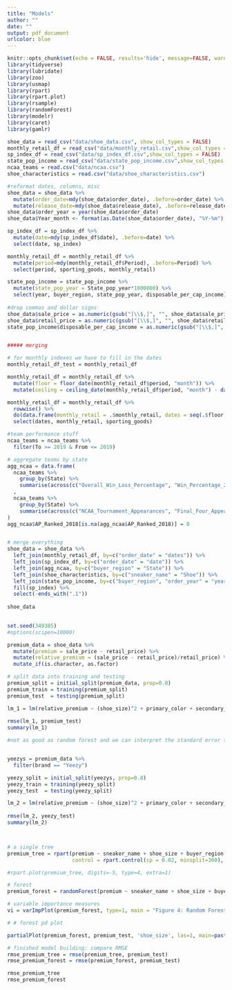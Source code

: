 ```yaml
---
title: "Models"
author: ""
date: ""
output: pdf_document
urlcolor: blue
---
```


```r
knitr::opts_chunk$set(echo = FALSE, results='hide', message=FALSE, warning=FALSE)
library(tidyverse)
library(lubridate)
library(zoo)
library(usmap)
library(rpart)
library(rpart.plot)
library(rsample) 
library(randomForest)
library(modelr)
library(caret)
library(gamlr)

```



```r
shoe_data = read_csv("data/shoe_data.csv", show_col_types = FALSE)
monthly_retail_df = read_csv("data/monthly_retail.csv",show_col_types = FALSE)
sp_index_df = read_csv("data/sp_index_df.csv",show_col_types = FALSE)
state_pop_income = read_csv("data/state_pop_income.csv",show_col_types = FALSE)
ncaa_teams = read.csv("data/ncaa.csv")
shoe_characteristics = read.csv("data/shoe_characteristics.csv")

#reformat dates, columns, misc
shoe_data = shoe_data %>% 
  mutate(order_date=mdy(shoe_data$order_date), .before=order_date) %>%
  mutate(release_date=mdy(shoe_data$release_date), .before=release_date)
shoe_data$order_year = year(shoe_data$order_date)
shoe_data$Year_month <- format(as.Date(shoe_data$order_date), "%Y-%m") # wanted this column to use later

sp_index_df = sp_index_df %>%
  mutate(date=mdy(sp_index_df$date), .before=date) %>%
  select(date, sp_index)

monthly_retail_df = monthly_retail_df %>%
  mutate(period=mdy(monthly_retail_df$Period), .before=Period) %>%
  select(period, sporting_goods, monthly_retail)

state_pop_income = state_pop_income %>%
  mutate(state_pop_year = State_pop_year*1000000) %>%
  select(year, buyer_region, state_pop_year, disposable_per_cap_income)
  
#drop commas and dollar signs
shoe_data$sale_price = as.numeric(gsub("[\\$,]", "", shoe_data$sale_price))
shoe_data$retail_price = as.numeric(gsub("[\\$,]", "", shoe_data$retail_price))
state_pop_income$disposable_per_cap_income = as.numeric(gsub("[\\$,]", "", state_pop_income$disposable_per_cap_income))


##### merging

# for monthly indexes we have to fill in the dates
monthly_retail_df_test = monthly_retail_df

monthly_retail_df = monthly_retail_df %>%
  mutate(floor = floor_date(monthly_retail_df$period, "month")) %>%
  mutate(ceiling = ceiling_date(monthly_retail_df$period, "month") - days(1))

monthly_retail_df = monthly_retail_df %>%
  rowwise() %>%
  do(data.frame(monthly_retail = .$monthly_retail, dates = seq(.$floor, .$ceiling, by = 1), sporting_goods = .$sporting_goods, date = seq(.$floor, .$ceiling, by = 1))) %>%
  select(dates, monthly_retail, sporting_goods)

#team performance stuff
ncaa_teams = ncaa_teams %>%
  filter(To >= 2019 & From <= 2019) 

# aggregate teams by state
agg_ncaa = data.frame(
  ncaa_teams %>%
    group_by(State) %>%
    summarise(across(c("Overall_Win_Loss_Percentage", "Win_Percentage_2019","Win_Percentage_2018", "Yrs", "AP_Rank_2019", "AP_Ranked_2018"), ~ mean(.x, na.rm = TRUE)))
  ,
  ncaa_teams %>%
    group_by(State) %>%
    summarise(across(c("NCAA_Tournament_Appearances", "Final_Four_Appearances","NCAA_Championships", "AP_Final_Poll_Appearances"), ~ sum(.x, na.rm = TRUE)))
)
agg_ncaa$AP_Ranked_2018[is.na(agg_ncaa$AP_Ranked_2018)] = 0


# merge everything
shoe_data = shoe_data %>%
  left_join(monthly_retail_df, by=c("order_date" = "dates")) %>%
  left_join(sp_index_df, by=c("order_date" = "date")) %>%
  left_join(agg_ncaa, by=c("buyer_region" = "State")) %>%
  left_join(shoe_characteristics, by=c("sneaker_name" = "Shoe")) %>%
  left_join(state_pop_income, by=c("buyer_region", "order_year" = "year")) %>%
  fill(sp_index) %>%
  select(-ends_with(".1"))
  
shoe_data
  
```


```r
set.seed(349385)
#options(scipen=10000)

premium_data = shoe_data %>%
  mutate(premium = sale_price - retail_price) %>%
  mutate(relative_premium = (sale_price - retail_price)/retail_price) %>%
  mutate_if(is.character, as.factor)

# split data into training and testing
premium_split = initial_split(premium_data, prop=0.8)
premium_train = training(premium_split)
premium_test  = testing(premium_split)

lm_1 = lm(relative_premium ~ (shoe_size)^2 + primary_color + secondary_color + Win_Percentage_2019:Year_month + AP_Ranked_2018:Year_month + AP_Final_Poll_Appearances + + disposable_per_cap_income:order_year + brand + Overall_Win_Loss_Percentage + Win_Percentage_2018:Year_month + AP_Rank_2019:Year_month + NCAA_Championships + heel_to_toe_cm + state_pop_year:order_year + sp_index + monthly_retail:Year_month, data=premium_train)
          
rmse(lm_1, premium_test)
summary(lm_1)

#not as good as random forest and we can interpret the standard error to be pretty high given a majority of our dataset consists of the yeezys. (what percent of our data pays little to no premium for shoes?) on the other hand, i'd like to run a regression exclusively on the nikes.


yeezys = premium_data %>%
  filter(brand == "Yeezy")

yeezy_split = initial_split(yeezys, prop=0.8)
yeezy_train = training(yeezy_split)
yeezy_test  = testing(yeezy_split)

lm_2 = lm(relative_premium ~ (shoe_size)^2 + primary_color + secondary_color + Win_Percentage_2019:order_year + AP_Ranked_2018:order_year + AP_Final_Poll_Appearances + + disposable_per_cap_income:order_year + Overall_Win_Loss_Percentage + Win_Percentage_2018:order_year + AP_Rank_2019:order_year + NCAA_Championships + heel_to_toe_cm + state_pop_year:order_year + sp_index + monthly_retail:Year_month, data=yeezy_train)
          
rmse(lm_2, yeezy_test)
summary(lm_2)




```


```r
# a single tree
premium_tree = rpart(premium ~ sneaker_name + shoe_size + buyer_region + Year_month  + primary_color + secondary_color + Material, data = premium_train,
                     control = rpart.control(cp = 0.02, minsplit=300), maxdepth = 4)

#rpart.plot(premium_tree, digits=-5, type=4, extra=1)

# forest 
premium_forest = randomForest(premium ~ sneaker_name + shoe_size + buyer_region + Year_month  + primary_color + secondary_color + Material, data=premium_train, control = rpart.control(cp = 0.002), ntrees = 300, importance=TRUE, na.action = na.omit)

# variable importance measures
vi = varImpPlot(premium_forest, type=1, main = "Figure 4: Random Forest Variable Importance")

# # forest pd plot

partialPlot(premium_forest, premium_test, 'shoe_size', las=1, main=paste("Figure 5: Partial Dependence on Shoe Size"))

# finished model building: compare RMSE
rmse_premium_tree = rmse(premium_tree, premium_test)
rmse_premium_forest = rmse(premium_forest, premium_test)

rmse_premium_tree
rmse_premium_forest
```
